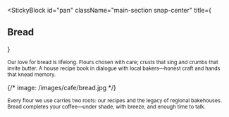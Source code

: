 
<StickyBlock
  id="pan"
  className="main-section snap-center"
  title={<Reveal preset="left" distance={36}><h2 className="text-2xl md:text-4xl font-semibold">Bread</h2></Reveal>}
>
  <Sub id="flours" preset="up">
    Our love for bread is lifelong. Flours chosen with care; crusts that sing and crumbs that invite butter.
  </Sub>

  <Sub id="recipes" preset="left">
    A house recipe book in dialogue with local bakers—honest craft and hands that knead memory.
  </Sub>

  {/* image: /images/cafe/bread.jpg */}
  <ParallaxImage
    src="/images/cafe/bread.jpg"
    alt="House bread—crust, crumb and aroma"
    heightVh={46}
    speed={0.22}
  />

  <Sub id="bakers" preset="right">
    Every flour we use carries two roots: our recipes and the legacy of regional bakehouses.
  </Sub>

  <Sub id="ritual" preset="fade">
    Bread completes your coffee—under shade, with breeze, and enough time to talk.
  </Sub>
</StickyBlock>
